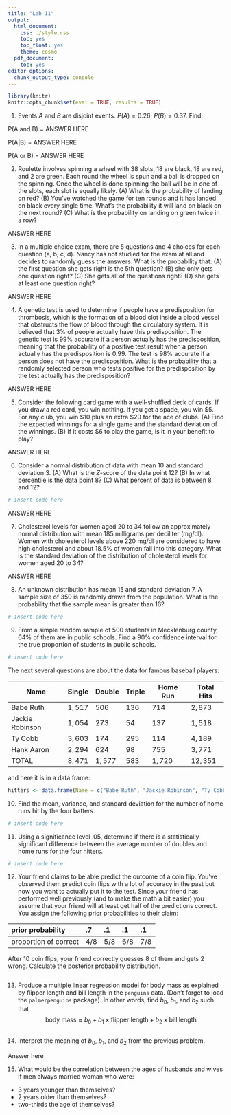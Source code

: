 ```yaml
---
title: "Lab 11"
output:
  html_document:
    css: ./style.css
    toc: yes
    toc_float: yes
    theme: cosmo
  pdf_document:
    toc: yes
editor_options:
  chunk_output_type: console
---
```


```r
library(knitr)
knitr::opts_chunk$set(eval = TRUE, results = TRUE)
```

1. Events $A$ and $B$ are disjoint events. $P(A) = 0.26$; $P(B) = 0.37$. Find:

<div>
:::{#answer}
P(A and B) = ANSWER HERE 

P(A|B) = ANSWER HERE 

P(A or B) = ANSWER HERE 

:::
</div>


2. Roulette involves spinning a wheel with 38 slots, 18 are black, 18 are red, and 2 are green. Each round the wheel is spun and a ball is dropped on the spinning. Once the wheel is done spinning the ball will be in one of the slots, each slot is equally likely. (A) What is the probability of landing on red? (B) You've watched the game for ten rounds and it has landed on black every single time. What's the probability it will land on black on the next round? (C) What is the probability on landing on green twice in a row?

<div>
:::{#answer}
ANSWER HERE
:::
</div>

3. In a multiple choice exam, there are 5 questions and 4 choices for each question (a, b, c, d). Nancy has not studied for the exam at all and decides to randomly guess the answers. What is the probability that: (A) the first question she gets right is the 5th question? (B) she only gets one question right? (C) She gets all of the questions right? (D) she gets at least one question right?

<div>
:::{#answer}
ANSWER HERE
:::
</div>

4. A genetic test is used to determine if people have a predisposition for thrombosis, which is the formation of a blood clot inside a blood vessel that obstructs the flow of blood through the circulatory system. It is believed that $3 \%$ of people actually have this predisposition. The genetic test is $99 \%$ accurate if a person actually has the predisposition, meaning that the probability of a positive test result when a person actually has the predisposition is $0.99$. The test is $98 \%$ accurate if a person does not have the predisposition. What is the probability that a randomly selected person who tests positive for the predisposition by the test actually has the predisposition?

<div>
:::{#answer}
ANSWER HERE
:::
</div>

5. Consider the following card game with a well-shuffled deck of cards. If you draw a red card, you win nothing. If you get a spade, you win $\$5$. For any club, you win $\$10$ plus an extra $\$20$ for the ace of clubs. (A) Find the expected winnings for a single game and the standard deviation of the winnings. (B) If it costs $\$6$ to play the game, is it in your benefit to play?

<div>
:::{#answer}
ANSWER HERE
:::
</div>

6. Consider a normal distribution of data with mean $10$ and standard deviation $3$. (A) What is the $Z$-score of the data point $12$? (B) In what percentile is the data point $8$? (C) What percent of data is between $8$ and $12$?

```r
# insert code here
```

<div>
:::{#answer}
ANSWER HERE
:::
</div>

7. Cholesterol levels for women aged $20$ to $34$ follow an approximately normal distribution with mean $185$ milligrams per deciliter (mg/dl). Women with cholesterol levels above $220$ mg/dl are considered to have high cholesterol and about $18.5 \%$ of women fall into this category. What is the standard deviation of the distribution of cholesterol levels for women aged $20$ to $34$?

<div>
:::{#answer}
ANSWER HERE
:::
</div>

8. An unknown distribution has mean $15$ and standard deviation $7$. A sample size of $350$ is randomly drawn from the population. What is the probability that the sample mean is greater than $16$?

```r
# insert code here
```

9. From a simple random sample of $500$ students in Mecklenburg county, $64 \%$ of them are in public schools. Find a $90 \%$ confidence interval for the true proportion of students in public schools.

```r
# insert code here
```

The next several questions are about the data for famous baseball players:

|Name | Single | Double | Triple | Home Run | Total Hits |
| -- | -- | -- | -- | -- | -- |
|Babe Ruth | $1,517$ |	$506$ |	$136$ |	$714$ |	$2,873$ |
|Jackie Robinson |	$1,054$ |	$273$ |	$54$ |	$137$ |	$1,518$ |
|Ty Cobb |	$3,603$ |	$174$ |	$295$ |	$114$ |	$4,189$ |
|Hank Aaron |	$2,294$ |	$624$ |	$98$ |	$755$ |	$3,771$ |
|TOTAL |	$8,471$ |	$1,577$ |	$583$ |	$1,720$ |	$12,351$ |

and here it is in a data frame:
```r
hitters <- data.frame(Name = c("Babe Ruth", "Jackie Robinson", "Ty Cobb", "Hank Aaron"), Single = c(1517,1054,3603,2294), Double = c(506,273,295,624), Triple = c(136,54,295,98), Home_Run = c(714,137,114,755))
```

10. Find the mean, variance, and standard deviation for the number of home runs hit by the four batters.

```r
# insert code here
```

11. Using a significance level $.05$, determine if there is a statistically significant difference between the average number of doubles and home runs for the four hitters.

```r
# insert code here
```


12. Your friend claims to be able predict the outcome of a coin flip. You've observed them predict coin flips with a lot of accuracy in the past but now you want to actually put it to the test. Since your friend has performed well previously (and to make the math a bit easier) you assume that your friend will at least get half of the predictions correct. You assign the following prior probabilities to their claim:

| prior probability | .7 | .1 | .1 | .1|
|:--|:--|:--|:--|:--|
| proportion of correct | 4/8 | 5/8 | 6/8 | 7/8 |

After $10$ coin flips, your friend correctly guesses $8$ of them and gets $2$ wrong. Calculate the posterior probability distribution.

```r

```

13. Produce a multiple linear regression model for body mass as explained by flipper length and bill length in the `penguins` data. (Don't forget to load the `palmerpenguins` package). In other words, find $b_0$, $b_1$, and $b_2$  such that 
$$ \text{body mass} \approx b_0 + b_1 \times \text{flipper length} + b_2 \times \text{bill length}$$

```r

```

14. Interpret the meaning of $b_0$, $b_1$, and $b_2$ from the previous problem.

<div>
:::{#answer}
Answer here
:::
</div>

15. What would be the correlation between the ages of husbands and wives if men always married woman who were:
+ 3 years younger than themselves?
+ 2 years older than themselves?
+ two-thirds the age of themselves?

```r

```


